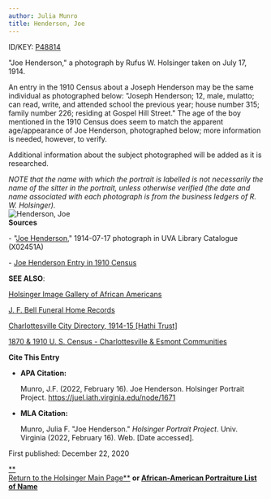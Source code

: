 ```yaml
---
author: Julia Munro
title: Henderson, Joe
---
```

ID/KEY: [P48814](http://juel.iath.virginia.edu/public_person?person=48814 "P48814")

"Joe Henderson," a photograph by Rufus W. Holsinger taken on July 17, 1914.

An entry in the 1910 Census about a Joseph Henderson may be the same individual as photographed below: "Joseph Henderson; 12, male, mulatto; can read, write, and attended school the previous year; house number 315; family number 226; residing at Gospel Hill Street." The age of the boy mentioned in the 1910 Census does seem to match the apparent age/appearance of Joe Henderson, photographed below; more information is needed, however, to verify.

Additional information about the subject photographed will be added as it is researched.

_NOTE that the name with which the portrait is labelled is not necessarily the name of the sitter in the portrait, unless otherwise verified (the date and name associated with each photograph is from the business ledgers of R. W. Holsinger)._   
![Henderson, Joe](https://iiif.lib.virginia.edu/iiif/uva-lib:1042295/full/778,561/0/default.jpg "Henderson, Joe")  
**Sources**

\- "[Joe Henderson](https://search.lib.virginia.edu/catalog/uva-lib:1042295#?c=0&m=0&s=0&cv=0&xywh=-1%2C-71%2C3194%2C2367 "Henderson, Joe")," 1914-07-17 photograph in UVA Library Catalogue (X02451A)  

\- [Joe Henderson Entry in 1910 Census](http://www2.vcdh.virginia.edu/afam/raceandplace/census/search_popcensus.cgi?search_type=individ&id=226&year=1910&community=% "Henderson, Joe") 

**SEE ALSO**:

[Holsinger Image Gallery of African Americans](http://rwholsingerphotos.org/images.php "Holsinger Image Gallery of African Americans")

[J. F. Bell Funeral Home Records](http://www2.vcdh.virginia.edu/afam/raceandplace/perl_scripts/funeral_search.html "J. F. Bell Funeral Home Database")

[Charlottesville City Directory, 1914-15 \[Hathi Trust\]](https://catalog.hathitrust.org/Record/101954103 "Charlottesville City Directory, 1914-15") 

[1870 & 1910 U. S. Census - Charlottesville & Esmont Communities](http://www2.vcdh.virginia.edu/afam/raceandplace/census/search_both.html "1870 & 1910 U. S. Census: Charlottesville and Esmont Communities")

**Cite This Entry**

*   **APA Citation:**
    
    Munro, J.F. (2022, February 16). Joe Henderson. Holsinger Portrait Project. https://juel.iath.virginia.edu/node/1671
    
*   **MLA Citation:**
    
    Munro, Julia F. "Joe Henderson." _Holsinger Portrait Project_. Univ. Virginia (2022, February 16). Web. \[Date accessed\].
    

  
First published: December 22, 2020

[**  
Return to the Holsinger Main Page**](http://juel.iath.virginia.edu/node/980) **or [African-American Portraiture List of Name](http://juel.iath.virginia.edu/node/996)**